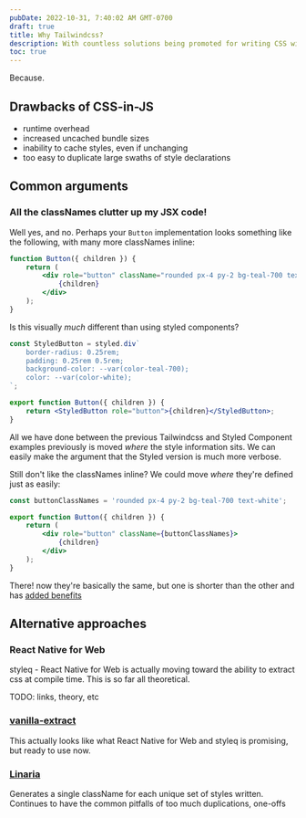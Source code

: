 ```yaml
---
pubDate: 2022-10-31, 7:40:02 AM GMT-0700
draft: true
title: Why Tailwindcss?
description: With countless solutions being promoted for writing CSS without needing to write CSS by hand (like CSS-in-JS libraries), why are so many people reaching for Tailwindcss now?
toc: true
---
```


Because.

## Drawbacks of CSS-in-JS

- runtime overhead
- increased uncached bundle sizes
- inability to cache styles, even if unchanging
- too easy to duplicate large swaths of style declarations

## Common arguments

### All the classNames clutter up my JSX code!

Well yes, and no. Perhaps your `Button` implementation looks something like the following, with many more classNames inline:

```jsx
function Button({ children }) {
	return (
		<div role="button" className="rounded px-4 py-2 bg-teal-700 text-white">
			{children}
		</div>
	);
}
```

Is this visually _much_ different than using styled components?

```jsx
const StyledButton = styled.div`
	border-radius: 0.25rem;
	padding: 0.25rem 0.5rem;
	background-color: --var(color-teal-700);
	color: --var(color-white);
`;

export function Button({ children }) {
	return <StyledButton role="button">{children}</StyledButton>;
}
```

All we have done between the previous Tailwindcss and Styled Component examples previously is moved _where_ the style information sits. We can easily make the argument that the Styled version is much more verbose.

Still don't like the classNames inline? We could move _where_ they're defined just as easily:

```jsx
const buttonClassNames = 'rounded px-4 py-2 bg-teal-700 text-white';

export function Button({ children }) {
	return (
		<div role="button" className={buttonClassNames}>
			{children}
		</div>
	);
}
```

There! now they're basically the same, but one is shorter than the other and has [added benefits](#benefits)

## Alternative approaches

### React Native for Web

styleq - React Native for Web is actually moving toward the ability to extract css at compile time. This is so far all theoretical.

TODO: links, theory, etc

### [vanilla-extract](https://vanilla-extract.style/)

This actually looks like what React Native for Web and styleq is promising, but ready to use now.

### [Linaria](https://linaria.dev/)

Generates a single className for each unique set of styles written. Continues to have the common pitfalls of too much duplications, one-offs
